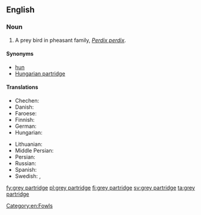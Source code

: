 ==English==
{{wikipedia}}

===Noun===
{{en-noun|head=[[grey]] [[partridge]]}}

# A prey bird in pheasant family, ''[[Perdix perdix]]''.

====Synonyms====
* [[hun]]
* [[Hungarian partridge]]

====Translations====
{{trans-top|a prey bird in pheasant family, Perdix perdix}}
* Chechen: {{t|ce|бецамеъ}}
* Danish: {{t+|da|agerhøne|c}}
* Faroese: {{t|fo|akurhøna|f}}
* Finnish: {{t+|fi|peltopyy}}
* German: {{t+|de|Rebhuhn|n}}
* Hungarian: {{t+|hu|fogoly}}
{{trans-mid}}
* Lithuanian: {{t+|lt|kurapka}}
* Middle Persian: {{t|pal|𐭲𐭩𐭧𐭥𐭪|tr=tīhōg|sc=Phli}}
* Persian: {{t+|fa|تیهو|tr=tihu|sc=fa-Arab}}
* Russian: {{t|ru|се́рая куропа́тка|f}}
* Spanish: {{t|es|perdiz pardilla|f}}
* Swedish: {{t|sv|rapphönä|c}}, {{t+|sv|åkerhöna|c}}
{{trans-bottom}}

[[Category:en:Fowls]]

[[fy:grey partridge]]
[[pl:grey partridge]]
[[fi:grey partridge]]
[[sv:grey partridge]]
[[ta:grey partridge]]